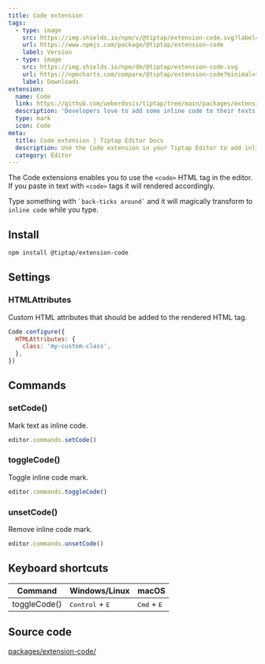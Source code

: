 ```yaml
---
title: Code extension
tags:
  - type: image
    src: https://img.shields.io/npm/v/@tiptap/extension-code.svg?label=version
    url: https://www.npmjs.com/package/@tiptap/extension-code
    label: Version
  - type: image
    src: https://img.shields.io/npm/dm/@tiptap/extension-code.svg
    url: https://npmcharts.com/compare/@tiptap/extension-code?minimal=true
    label: Downloads
extension:
  name: Code
  link: https://github.com/ueberdosis/tiptap/tree/main/packages/extension-code
  description: 'Developers love to add some inline code to their texts.'
  type: mark
  icon: Code
meta:
  title: Code extension | Tiptap Editor Docs
  description: Use the Code extension in your Tiptap Editor to add inline code to your texts. Learn more in our docs!
  category: Editor
---
```



The Code extensions enables you to use the `<code>` HTML tag in the editor. If you paste in text with `<code>` tags it will rendered accordingly.

Type something with <code>\`back-ticks around\`</code> and it will magically transform to `inline code` while you type.

<CodeDemo path="/Marks/Code" />

## Install

```bash
npm install @tiptap/extension-code
```

## Settings

### HTMLAttributes

Custom HTML attributes that should be added to the rendered HTML tag.

```js
Code.configure({
  HTMLAttributes: {
    class: 'my-custom-class',
  },
})
```

## Commands

### setCode()

Mark text as inline code.

```js
editor.commands.setCode()
```

### toggleCode()

Toggle inline code mark.

```js
editor.commands.toggleCode()
```

### unsetCode()

Remove inline code mark.

```js
editor.commands.unsetCode()
```

## Keyboard shortcuts

| Command      | Windows/Linux                     | macOS                         |
| ------------ | --------------------------------- | ----------------------------- |
| toggleCode() | <kbd>Control</kbd> + <kbd>E</kbd> | <kbd>Cmd</kbd> + <kbd>E</kbd> |

## Source code

[packages/extension-code/](https://github.com/ueberdosis/tiptap/blob/main/packages/extension-code/)
